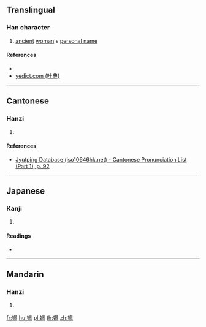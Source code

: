 ==Translingual==

===Han character===
{{Han char|rn=38|rad=女|as=06|sn=9|four=47410|canj=VHNB|ids=⿰女⿵几|⺇]][[帀]]}}

# [[ancient]] [[woman]]'s [[personal name]]

====References====
* {{Han ref|kx=0261.060|dkj=06241|hdz=21046.050|uh=59F5|ud=23029|bh=CE72|bd=52850}}
* [http://yedict.com/htm/59/59F5.htm yedict.com (叶典)]

----

==Cantonese==

===Hanzi===
{{yue-hanzi|jyut=[[bui6]]|y=bui6}}

# {{defn|lang=yue|sort=女06}}

====References====
* [http://www.iso10646hk.net/jp/document/download.jsp Jyutping Database (iso10646hk.net) - Cantonese Pronunciation List (Part 1), p. 92]

----

==Japanese==

===Kanji===
{{ja-kanji|grade=|rs=女06}}

# {{defn|lang=ja|sort=女06}}

====Readings====
* {{ja-readings|on=[[はい]] (hai), [[ばい]] (bai), [[べ]] (be)|kun=}}

----

==Mandarin==

===Hanzi===
{{cmn-hanzi|pin=[[pèi]] ([[pei4]])|wg=p'ei<sup>4</sup>}}

# {{defn|lang=cmn|sort=女06}}

[[fr:姵]]
[[hu:姵]]
[[pl:姵]]
[[th:姵]]
[[zh:姵]]
